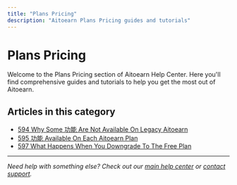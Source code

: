 ```yaml
---
title: "Plans Pricing"
description: "Aitoearn Plans Pricing guides and tutorials"
---
```


<UpdatedAt />


# Plans Pricing

Welcome to the Plans Pricing section of Aitoearn Help Center. Here you'll find comprehensive guides and tutorials to help you get the most out of Aitoearn.

## Articles in this category

- [594 Why Some 功能 Are Not Available On Legacy Aitoearn](594-why-some-features-are-not-available-on-legacy-aitoearn)
- [595 功能 Available On Each Aitoearn Plan](595-features-available-on-each-aitoearn-plan)
- [597 What Happens When You Downgrade To The Free Plan](597-what-happens-when-you-downgrade-to-the-free-plan)

---

*Need help with something else? Check out our [main help center](/en/help-center) or [contact support](mailto:hello@aitoearn.com).*
